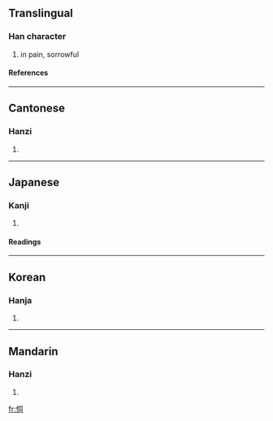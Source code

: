 ==Translingual==
===Han character===
{{Han char|rn=61|rad=心|as=06|sn=9|four=9702<sub>0</sub>|canj=心月一口 (PBMR)}}
# in pain, sorrowful
====References====
{{Han ref|kx=0385.130|dkj=10594|dj=0717.030|hdz=42295.080|uh=606B|ud=24683|bh=ABF0|bd=44016}}
----
==Cantonese==
===Hanzi===
{{yue-hanzi|jyut=|y=dung6}}
# {{defn|Cantonese}}
----
==Japanese==
===Kanji===
{{ja-kanji|grade=|rs=心06}}
# {{defn|Japanese}} 
====Readings====
{{ja-readings|on=[[どう]] (dō), [[とう]] (tō)|kun=[[いたむ]] (itamu)}}
----
==Korean==
===Hanja===
{{ko-hanja|hangeul=통|eumhun=|rv=tong|mr=t'ong|y=thong}}
# {{defn|Korean}}
----
==Mandarin==
===Hanzi===
{{cmn-hanzi|pin=[[tōng]] ([[tong1]])|wg=t'ung<sup>1</sup>}}
# {{defn|Mandarin}}

[[fr:恫]]